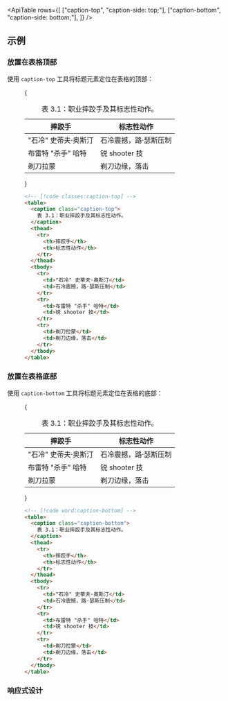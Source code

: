 

<ApiTable
  rows={[
    ["caption-top", "caption-side: top;"],
    ["caption-bottom", "caption-side: bottom;"],
  ]}
/>

## 示例

### 放置在表格顶部

使用 `caption-top` 工具将标题元素定位在表格的顶部：

<Figure>

<Example padding={false}>
  {
    <div className="overflow-hidden px-4 py-8 sm:px-8">
      <table className="w-full table-auto border-collapse text-sm">
        <caption className="caption-top pb-4 text-xs text-gray-500 dark:text-gray-400">
          表 3.1：职业摔跤手及其标志性动作。
        </caption>
        <thead>
          <tr>
            <th className="border border-gray-200 bg-gray-50 p-4 py-3 pl-8 text-left font-medium text-gray-400 dark:border-gray-600 dark:bg-gray-700 dark:text-gray-200">
              摔跤手
            </th>
            <th className="border border-gray-200 bg-gray-50 p-4 py-3 pr-8 text-left font-medium text-gray-400 dark:border-gray-600 dark:bg-gray-700 dark:text-gray-200">
              标志性动作
            </th>
          </tr>
        </thead>
        <tbody className="bg-white dark:bg-gray-800">
          <tr>
            <td className="border border-gray-200 p-4 pl-8 text-gray-500 dark:border-gray-600 dark:text-gray-400">
              "石冷" 史蒂夫·奥斯汀
            </td>
            <td className="border border-gray-200 p-4 pr-8 text-gray-500 dark:border-gray-600 dark:text-gray-400">
              石冷震撼，路·瑟斯压制
            </td>
          </tr>
          <tr>
            <td className="border border-gray-200 p-4 pl-8 text-gray-500 dark:border-gray-600 dark:text-gray-400">
              布雷特 "杀手" 哈特
            </td>
            <td className="border border-gray-200 p-4 pr-8 text-gray-500 dark:border-gray-600 dark:text-gray-400">
              锐 shooter 技
            </td>
          </tr>
          <tr>
            <td className="border border-gray-200 p-4 pl-8 text-gray-500 dark:border-gray-600 dark:text-gray-400">
              剃刀拉蒙
            </td>
            <td className="border border-gray-200 p-4 pr-8 text-gray-500 dark:border-gray-600 dark:text-gray-400">
              剃刀边缘，落击
            </td>
          </tr>
        </tbody>
      </table>
    </div>
  }
</Example>

```html
<!-- [!code classes:caption-top] -->
<table>
  <caption class="caption-top">
    表 3.1：职业摔跤手及其标志性动作。
  </caption>
  <thead>
    <tr>
      <th>摔跤手</th>
      <th>标志性动作</th>
    </tr>
  </thead>
  <tbody>
    <tr>
      <td>"石冷" 史蒂夫·奥斯汀</td>
      <td>石冷震撼，路·瑟斯压制</td>
    </tr>
    <tr>
      <td>布雷特 "杀手" 哈特</td>
      <td>锐 shooter 技</td>
    </tr>
    <tr>
      <td>剃刀拉蒙</td>
      <td>剃刀边缘，落击</td>
    </tr>
  </tbody>
</table>
```

</Figure>

### 放置在表格底部

使用 `caption-bottom` 工具将标题元素定位在表格的底部：

<Figure>

<Example padding={false}>
  {
    <div className="overflow-hidden px-4 py-8 sm:px-8">
      <table className="w-full table-auto border-collapse text-sm">
        <caption className="caption-bottom pt-4 text-xs text-gray-500 dark:text-gray-400">
          表 3.1：职业摔跤手及其标志性动作。
        </caption>
        <thead>
          <tr>
            <th className="border border-gray-200 bg-gray-50 p-4 py-3 pl-8 text-left font-medium text-gray-400 dark:border-gray-600 dark:bg-gray-700 dark:text-gray-200">
              摔跤手
            </th>
            <th className="border border-gray-200 bg-gray-50 p-4 py-3 pr-8 text-left font-medium text-gray-400 dark:border-gray-600 dark:bg-gray-700 dark:text-gray-200">
              标志性动作
            </th>
          </tr>
        </thead>
        <tbody className="bg-white dark:bg-gray-800">
          <tr>
            <td className="border border-gray-200 p-4 pl-8 text-gray-500 dark:border-gray-600 dark:text-gray-400">
              "石冷" 史蒂夫·奥斯汀
            </td>
            <td className="border border-gray-200 p-4 pr-8 text-gray-500 dark:border-gray-600 dark:text-gray-400">
              石冷震撼，路·瑟斯压制
            </td>
          </tr>
          <tr>
            <td className="border border-gray-200 p-4 pl-8 text-gray-500 dark:border-gray-600 dark:text-gray-400">
              布雷特 "杀手" 哈特
            </td>
            <td className="border border-gray-200 p-4 pr-8 text-gray-500 dark:border-gray-600 dark:text-gray-400">
              锐 shooter 技
            </td>
          </tr>
          <tr>
            <td className="border border-gray-200 p-4 pl-8 text-gray-500 dark:border-gray-600 dark:text-gray-400">
              剃刀拉蒙
            </td>
            <td className="border border-gray-200 p-4 pr-8 text-gray-500 dark:border-gray-600 dark:text-gray-400">
              剃刀边缘，落击
            </td>
          </tr>
        </tbody>
      </table>
    </div>
  }
</Example>

```html
<!-- [!code word:caption-bottom] -->
<table>
  <caption class="caption-bottom">
    表 3.1：职业摔跤手及其标志性动作。
  </caption>
  <thead>
    <tr>
      <th>摔跤手</th>
      <th>标志性动作</th>
    </tr>
  </thead>
  <tbody>
    <tr>
      <td>"石冷" 史蒂夫·奥斯汀</td>
      <td>石冷震撼，路·瑟斯压制</td>
    </tr>
    <tr>
      <td>布雷特 "杀手" 哈特</td>
      <td>锐 shooter 技</td>
    </tr>
    <tr>
      <td>剃刀拉蒙</td>
      <td>剃刀边缘，落击</td>
    </tr>
  </tbody>
</table>
```

</Figure>

### 响应式设计

<ResponsiveDesign property="caption-side" element="caption" defaultClass="caption-top" featuredClass="caption-bottom" />
